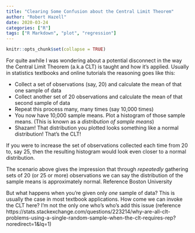 ```yaml
---
title: "Clearing Some Confusion about the Central Limit Theorem"
author: "Robert Hazell"
date: 2020-03-24
categories: ["R"]
tags: ["R Markdown", "plot", "regression"]
---
```


```r
knitr::opts_chunk$set(collapse = TRUE)
```

For quite awhile I was wondering about a potential disconnect in the way the Central Limit Theorem (a.k.a CLT) is taught and how it's applied.  Usually in statistics textbooks and online tutorials the reasoning goes like this:

* Collect a set of observations (say, 20) and calculate the mean of that one sample of data
* Collect another set of 20 observations and calculate the mean of that second sample of data
* Repeat this process many, many times (say 10,000 times)
* You now have 10,000 sample means.  Plot a histogram of those sample means.  (This is known as a *distribution of sample means*)
* Shazam!  That distribution you plotted looks something like a normal distribution!  That's the CLT!

If you were to increase the set of observations collected each time from 20 to, say 25, then the resulting histogram would look even closer to a normal distribution.  

The scenario above gives the impression that through *repeatedly* gathering sets of 20 (or 25 or more) observations we can say the distribution of the sample means is approximately normal. Reference Boston University 

But what happens when you're given only *one* sample of data?  This is usually the case in most textbook applications.  How come we can invoke the CLT here?  I'm not the only one who's who's add this issue (reference https://stats.stackexchange.com/questions/223214/why-are-all-clt-problems-using-a-single-random-sample-when-the-clt-requires-rep?noredirect=1&lq=1)










